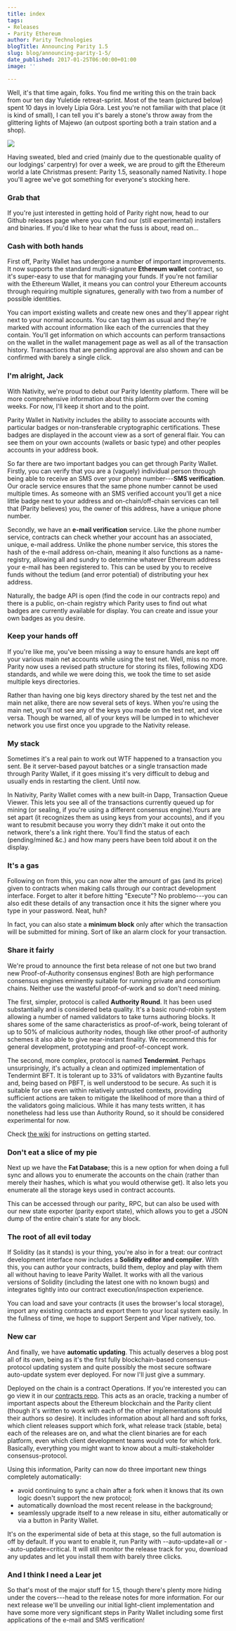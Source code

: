 ```yaml
---
title: index
tags:
- Releases
- Parity Ethereum
author: Parity Technologies
blogTitle: Announcing Parity 1.5
slug: blog/announcing-parity-1-5/
date_published: 2017-01-25T06:00:00+01:00
image: ''

---
```

Well, it's that time again, folks. You find me writing this on the train back from our ten day Yuletide retreat-sprint. Most of the team (pictured below) spent 10 days in lovely Lipia Góra. Lest you're not familiar with that place (it is kind of small), I can tell you it's barely a stone's throw away from the glittering lights of Majewo (an outpost sporting both a train station and a shop).

![](/images/parityonefive.jpeg)

Having sweated, bled and cried (mainly due to the questionable quality of our lodgings' carpentry) for over a week, we are proud to gift the Ethereum world a late Christmas present: Parity 1.5, seasonally named Nativity. I hope you'll agree we've got something for everyone's stocking here.

### Grab that

If you're just interested in getting hold of Parity right now, head to our Github releases page where you can find our (still experimental) installers and binaries. If you'd like to hear what the fuss is about, read on...

### Cash with both hands

First off, Parity Wallet has undergone a number of important improvements. It now supports the standard multi-signature **Ethereum wallet** contract, so it's super-easy to use that for managing your funds. If you're not familiar with the Ethereum Wallet, it means you can control your Ethereum accounts through requiring multiple signatures, generally with two from a number of possible identities.

You can import existing wallets and create new ones and they'll appear right next to your normal accounts. You can tag them as usual and they're marked with account information like each of the currencies that they contain. You'll get information on which accounts can perform transactions on the wallet in the wallet management page as well as all of the transaction history. Transactions that are pending approval are also shown and can be confirmed with barely a single click.

### I'm alright, Jack

With Nativity, we're proud to debut our Parity Identity platform. There will be more comprehensive information about this platform over the coming weeks. For now, I'll keep it short and to the point.

Parity Wallet in Nativity includes the ability to associate accounts with particular badges or non-transferable cryptographic certifications. These badges are displayed in the account view as a sort of general flair. You can see them on your own accounts (wallets or basic type) and other peoples accounts in your address book.

So far there are two important badges you can get through Parity Wallet. Firstly, you can verify that you are a (vaguely) individual person through being able to receive an SMS over your phone number---**SMS verification**. Our oracle service ensures that the same phone number cannot be used multiple times. As someone with an SMS verified account you'll get a nice little badge next to your address and on-chain/off-chain services can tell that (Parity believes) you, the owner of this address, have a unique phone number.

Secondly, we have an **e-mail verification** service. Like the phone number service, contracts can check whether your account has an associated, unique, e-mail address. Unlike the phone number service, this stores the hash of the e-mail address on-chain, meaning it also functions as a name-registry, allowing all and sundry to determine whatever Ethereum address your e-mail has been registered to. This can be used by you to receive funds without the tedium (and error potential) of distributing your hex address.

Naturally, the badge API is open (find the code in our contracts repo) and there is a public, on-chain registry which Parity uses to find out what badges are currently available for display. You can create and issue your own badges as you desire.

### Keep your hands off

If you're like me, you've been missing a way to ensure hands are kept off your various main net accounts while using the test net. Well, miss no more. Parity now uses a revised path structure for storing its files, following XDG standards, and while we were doing this, we took the time to set aside multiple keys directories.

Rather than having one big keys directory shared by the test net and the main net alike, there are now several sets of keys. When you're using the main net, you'll not see any of the keys you made on the test net, and vice versa. Though be warned, all of your keys will be lumped in to whichever network you use first once you upgrade to the Nativity release.

### My stack

Sometimes it's a real pain to work out WTF happened to a transaction you sent. Be it server-based payout batches or a single transaction made through Parity Wallet, if it goes missing it's very difficult to debug and usually ends in restarting the client. Until now.

In Nativity, Parity Wallet comes with a new built-in Dapp, Transaction Queue Viewer. This lets you see all of the transactions currently queued up for mining (or sealing, if you're using a different consensus engine).Yours are set apart (it recognizes them as using keys from your accounts), and if you want to resubmit because you worry they didn't make it out onto the network, there's a link right there. You'll find the status of each (pending/mined &c.) and how many peers have been told about it on the display.

### It's a gas

Following on from this, you can now alter the amount of gas (and its price) given to contracts when making calls through our contract development interface. Forget to alter it before hitting "Execute"? No problemo---you can also edit these details of any transaction once it hits the signer where you type in your password. Neat, huh?

In fact, you can also state a **minimum block** only after which the transaction will be submitted for mining. Sort of like an alarm clock for your transaction.

### Share it fairly

We're proud to announce the first beta release of not one but two brand new Proof-of-Authority consensus engines! Both are high performance consensus engines eminently suitable for running private and consortium chains. Neither use the wasteful proof-of-work and so don't need mining.

The first, simpler, protocol is called **Authority Round**. It has been used substantially and is considered beta quality. It's a basic round-robin system allowing a number of named validators to take turns authoring blocks. It shares some of the same characteristics as proof-of-work, being tolerant of up to 50% of malicious authority nodes, though like other proof-of authority schemes it also able to give near-instant finality. We recommend this for general development, prototyping and proof-of-concept work.

The second, more complex, protocol is named **Tendermint**. Perhaps unsurprisingly, it's actually a clean and optimized implementation of Tendermint BFT. It is tolerant up to 33% of validators with Byzantine faults and, being based on PBFT, is well understood to be secure. As such it is suitable for use even within relatively untrusted contexts, providing sufficient actions are taken to mitigate the likelihood of more than a third of the validators going malicious. While it has many tests written, it has nonetheless had less use than Authority Round, so it should be considered experimental for now.

Check [the wiki](https://github.com/paritytech/parity) for instructions on getting started.

### Don't eat a slice of my pie

Next up we have the **Fat Database**; this is a new option for when doing a full sync and allows you to enumerate the accounts on the chain (rather than merely their hashes, which is what you would otherwise get). It also lets you enumerate all the storage keys used in contract accounts.

This can be accessed through our parity_ RPC, but can also be used with our new state exporter (parity export state), which allows you to get a JSON dump of the entire chain's state for any block.

### The root of all evil today

If Solidity (as it stands) is your thing, you're also in for a treat: our contract development interface now includes a **Solidity editor and compiler**. With this, you can author your contracts, build them, deploy and play with them all without having to leave Parity Wallet. It works with all the various versions of Solidity (including the latest one with no known bugs) and integrates tightly into our contract execution/inspection experience.

You can load and save your contracts (it uses the browser's local storage), import any existing contracts and export them to your local system easily. In the fullness of time, we hope to support Serpent and Viper natively, too.

### New car

And finally, we have **automatic updating**. This actually deserves a blog post all of its own, being as it's the first fully blockchain-based consensus-protocol updating system and quite possibly the most secure software auto-update system ever deployed. For now I'll just give a summary.

Deployed on the chain is a contract Operations. If you're interested you can go view it in our [contracts repo](https://github.com/paritytech/contracts). This acts as an oracle, tracking a number of important aspects about the Ethereum blockchain and the Parity client (though it's written to work with each of the other implementations should their authors so desire). It includes information about all hard and soft forks, which client releases support which fork, what release track (stable, beta) each of the releases are on, and what the client binaries are for each platform, even which client development teams would vote for which fork. Basically, everything you might want to know about a multi-stakeholder consensus-protocol.

Using this information, Parity can now do three important new things completely automatically:

* avoid continuing to sync a chain after a fork when it knows that its own logic doesn't support the new protocol;
* automatically download the most recent release in the background;
* seamlessly upgrade itself to a new release in situ, either automatically or via a button in Parity Wallet.

It's on the experimental side of beta at this stage, so the full automation is off by default. If you want to enable it, run Parity with --auto-update=all or --auto-update=critical. It will still monitor the release track for you, download any updates and let you install them with barely three clicks.

### And I think I need a Lear jet

So that's most of the major stuff for 1.5, though there's plenty more hiding under the covers---head to the release notes for more information. For our next release we'll be unveiling our initial light-client implementation and have some more very significant steps in Parity Wallet including some first applications of the e-mail and SMS verification!
